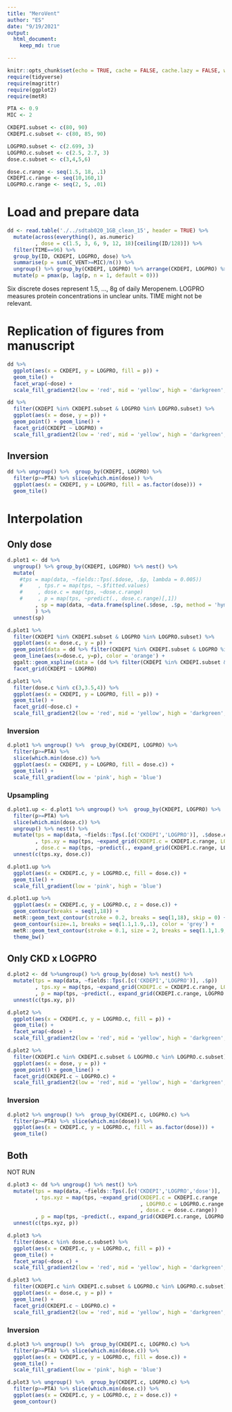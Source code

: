 ```yaml
---
title: "MeroVent"
author: "ES"
date: "9/19/2021"
output:
  html_document:
    keep_md: true

---
```


```r
knitr::opts_chunk$set(echo = TRUE, cache = FALSE, cache.lazy = FALSE, warning = FALSE, message = FALSE)
require(tidyverse)
require(magrittr)
require(ggplot2)
require(metR)

PTA <- 0.9
MIC <- 2

CKDEPI.subset <- c(80, 90)
CKDEPI.c.subset <- c(80, 85, 90)

LOGPRO.subset <- c(2.699, 3)
LOGPRO.c.subset <- c(2.5, 2.7, 3)
dose.c.subset <- c(3,4,5,6)

dose.c.range <- seq(1.5, 18, .1)
CKDEPI.c.range <- seq(10,160,1)
LOGPRO.c.range <- seq(2, 5, .01)
```

# Load and prepare data

```r
dd <- read.table('./../sdtab020_1GB_clean_15', header = TRUE) %>%
  mutate(across(everything(), as.numeric)
         , dose = c(1.5, 3, 6, 9, 12, 18)[ceiling(ID/128)]) %>% 
  filter(TIME==96) %>% 
  group_by(ID, CKDEPI, LOGPRO, dose) %>% 
  summarise(p = sum(C_VENT>=MIC)/n()) %>% 
  ungroup() %>% group_by(CKDEPI, LOGPRO) %>% arrange(CKDEPI, LOGPRO) %>%
  mutate(p = pmax(p, lag(p, n = 1, default = 0)))
```

Six discrete doses represent 1.5, ..., 8g of daily Meropenem. LOGPRO measures protein concentrations in unclear units. TIME might not be relevant.

# Replication of figures from manuscript
```r
dd %>% 
  ggplot(aes(x = CKDEPI, y = LOGPRO, fill = p)) +
  geom_tile() +
  facet_wrap(~dose) +
  scale_fill_gradient2(low = 'red', mid = 'yellow', high = 'darkgreen', midpoint = .5)

dd %>% 
  filter(CKDEPI %in% CKDEPI.subset & LOGPRO %in% LOGPRO.subset) %>% 
  ggplot(aes(x = dose, y = p)) +
  geom_point() + geom_line() +
  facet_grid(CKDEPI ~ LOGPRO) +
  scale_fill_gradient2(low = 'red', mid = 'yellow', high = 'darkgreen', midpoint = .5)
```

## Inversion

```r
dd %>% ungroup() %>%  group_by(CKDEPI, LOGPRO) %>% 
  filter(p>=PTA) %>% slice(which.min(dose)) %>% 
  ggplot(aes(x = CKDEPI, y = LOGPRO, fill = as.factor(dose))) +
  geom_tile()
```


# Interpolation

## Only dose

```r
d.plot1 <- dd %>% 
  ungroup() %>% group_by(CKDEPI, LOGPRO) %>% nest() %>% 
  mutate(
    #tps = map(data, ~fields::Tps(.$dose, .$p, lambda = 0.005))
    #     , tps.r = map(tps, ~.$fitted.values)
    #     , dose.c = map(tps, ~dose.c.range)
    #     , p = map(tps, ~predict(., dose.c.range)[,1])
         , sp = map(data, ~data.frame(spline(.$dose, .$p, method = 'hyman', xout = dose.c.range)) %>% setNames(c('dose.c','p')))
         ) %>%
  unnest(sp)
```

```r
d.plot1 %>% 
  filter(CKDEPI %in% CKDEPI.subset & LOGPRO %in% LOGPRO.subset) %>% 
  ggplot(aes(x = dose.c, y = p)) +
  geom_point(data = dd %>% filter(CKDEPI %in% CKDEPI.subset & LOGPRO %in% LOGPRO.subset), aes(x=dose)) +
  geom_line(aes(x=dose.c, y=p), color = 'orange') +
  ggalt::geom_xspline(data = (dd %>% filter(CKDEPI %in% CKDEPI.subset & LOGPRO %in% LOGPRO.subset)), aes(x=dose), spline_shape = -.25, color = 'darkgreen') +
  facet_grid(CKDEPI ~ LOGPRO)

```


```r
d.plot1 %>% 
  filter(dose.c %in% c(3,3.5,4)) %>% 
  ggplot(aes(x = CKDEPI, y = LOGPRO, fill = p)) +
  geom_tile() +
  facet_grid(~dose.c) +
  scale_fill_gradient2(low = 'red', mid = 'yellow', high = 'darkgreen', midpoint = .5)

```

### Inversion

```r
d.plot1 %>% ungroup() %>%  group_by(CKDEPI, LOGPRO) %>% 
  filter(p>=PTA) %>% 
  slice(which.min(dose.c)) %>% 
  ggplot(aes(x = CKDEPI, y = LOGPRO, fill = dose.c)) +
  geom_tile() +
  scale_fill_gradient(low = 'pink', high = 'blue')
```

### Upsampling

```r
d.plot1.up <- d.plot1 %>% ungroup() %>%  group_by(CKDEPI, LOGPRO) %>% 
  filter(p>=PTA) %>% 
  slice(which.min(dose.c)) %>% 
  ungroup() %>% nest() %>% 
  mutate(tps = map(data, ~fields::Tps(.[c('CKDEPI','LOGPRO')], .$dose.c))
         , tps.xy = map(tps, ~expand_grid(CKDEPI.c = CKDEPI.c.range, LOGPRO.c = LOGPRO.c.range))
         , dose.c = map(tps, ~predict(., expand_grid(CKDEPI.c.range, LOGPRO.c.range), lambda = 0.05)[,1])) %>% 
  unnest(c(tps.xy, dose.c)) 
```

```r
d.plot1.up %>% 
  ggplot(aes(x = CKDEPI.c, y = LOGPRO.c, fill = dose.c)) +
  geom_tile() +
  scale_fill_gradient(low = 'pink', high = 'blue')

d.plot1.up %>% 
  ggplot(aes(x = CKDEPI.c, y = LOGPRO.c, z = dose.c)) +
  geom_contour(breaks = seq(1,18)) +
  metR::geom_text_contour(stroke = 0.2, breaks = seq(1,18), skip = 0) +
  geom_contour(size=.1, breaks = seq(1.1,1.9,.1), color = 'grey') +
  metR::geom_text_contour(stroke = 0.1, size = 2, breaks = seq(1.1,1.9, .1), skip = 0, color = 'black', label.placement = label_placement_fraction(frac = c(.1,.9))) +
  theme_bw()
```

## Only CKD x LOGPRO

```r
d.plot2 <- dd %>%ungroup() %>% group_by(dose) %>% nest() %>% 
  mutate(tps = map(data, ~fields::Tps(.[c('CKDEPI','LOGPRO')], .$p))
         , tps.xy = map(tps, ~expand_grid(CKDEPI.c = CKDEPI.c.range, LOGPRO.c = LOGPRO.c.range))
         , p = map(tps, ~predict(., expand_grid(CKDEPI.c.range, LOGPRO.c.range), lambda = 0.1)[,1])) %>% 
  unnest(c(tps.xy, p))

d.plot2 %>% 
  ggplot(aes(x = CKDEPI.c, y = LOGPRO.c, fill = p)) +
  geom_tile() +
  facet_wrap(~dose) +
  scale_fill_gradient2(low = 'red', mid = 'yellow', high = 'darkgreen', midpoint = .5)

d.plot2 %>% 
  filter(CKDEPI.c %in% CKDEPI.c.subset & LOGPRO.c %in% LOGPRO.c.subset) %>% 
  ggplot(aes(x = dose, y = p)) +
  geom_point() + geom_line() + 
  facet_grid(CKDEPI.c ~ LOGPRO.c) +
  scale_fill_gradient2(low = 'red', mid = 'yellow', high = 'darkgreen', midpoint = .5)
```

### Inversion

```r
d.plot2 %>% ungroup() %>%  group_by(CKDEPI.c, LOGPRO.c) %>% 
  filter(p>=PTA) %>% slice(which.min(dose)) %>% 
  ggplot(aes(x = CKDEPI.c, y = LOGPRO.c, fill = as.factor(dose))) +
  geom_tile() 
```

## Both

NOT RUN

```r
d.plot3 <- dd %>% ungroup() %>% nest() %>% 
  mutate(tps = map(data, ~fields::Tps(.[c('CKDEPI','LOGPRO','dose')], .$p))
         , tps.xyz = map(tps, ~expand_grid(CKDEPI.c = CKDEPI.c.range
                                           , LOGPRO.c = LOGPRO.c.range
                                           , dose.c = dose.c.range))
         , p = map(tps, ~predict(., expand_grid(CKDEPI.c.range, LOGPRO.c.range, dose.c.range), lambda = 0.1)[,1])) %>% 
  unnest(c(tps.xyz, p))

d.plot3 %>% 
  filter(dose.c %in% dose.c.subset) %>% 
  ggplot(aes(x = CKDEPI.c, y = LOGPRO.c, fill = p)) +
  geom_tile() +
  facet_wrap(~dose.c) +
  scale_fill_gradient2(low = 'red', mid = 'yellow', high = 'darkgreen', midpoint = .5)

d.plot3 %>% 
  filter(CKDEPI.c %in% CKDEPI.c.subset & LOGPRO.c %in% LOGPRO.c.subset) %>% 
  ggplot(aes(x = dose.c, y = p)) +
  geom_line() + 
  facet_grid(CKDEPI.c ~ LOGPRO.c) +
  scale_fill_gradient2(low = 'red', mid = 'yellow', high = 'darkgreen', midpoint = .5)
```

### Inversion

```r
d.plot3 %>% ungroup() %>%  group_by(CKDEPI.c, LOGPRO.c) %>% 
  filter(p>=PTA) %>% slice(which.min(dose.c)) %>% 
  ggplot(aes(x = CKDEPI.c, y = LOGPRO.c, fill = dose.c)) +
  geom_tile() +
  scale_fill_gradient(low = 'pink', high = 'blue')

d.plot3 %>% ungroup() %>%  group_by(CKDEPI.c, LOGPRO.c) %>% 
  filter(p>=PTA) %>% slice(which.min(dose.c)) %>% 
  ggplot(aes(x = CKDEPI.c, y = LOGPRO.c, z = dose.c)) +
  geom_contour()
```

